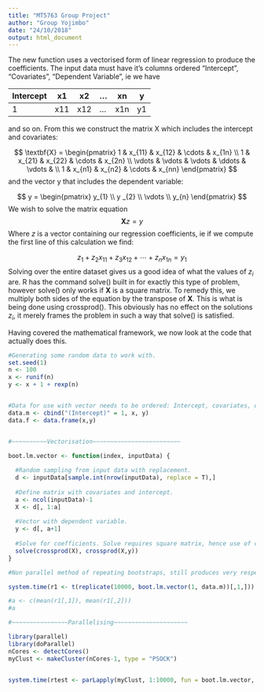 ```yaml
---
title: "MT5763 Group Project"
author: "Group Yojimbo"
date: "24/10/2018"
output: html_document
---
```

The new function uses a vectorised form of linear regression to produce the coefficients. The input data must have it's columns ordered "Intercept", "Covariates", "Dependent Variable", ie we have

Intercept | x1 | x2 | ... | xn  | y
----------|----|----|-----|-----|----
1         | x11| x12| ... | x1n | y1

and so on. From this we construct the matrix X which includes the intercept and covariates:

$$
\textbf{X} = \begin{pmatrix} 1 & x_{11} & x_{12}  & \cdots & x_{1n} \\
1 & x_{21} & x_{22}  & \cdots & x_{2n} \\
\vdots & \vdots & \vdots & \ddots & \vdots & \\
1 & x_{n1} & x_{n2} & \cdots & x_{nn}
\end{pmatrix}
$$
and the vector y that includes the dependent variable:

$$
y = \begin{pmatrix} y_{1} \\ y _{2} \\ \vdots \\ y_{n} \end{pmatrix}
$$
We wish to solve the matrix equation
$$
\textbf{X} z = y
$$
Where $z$ is a vector containing our regression coefficients, ie if we compute the first line of this calculation we find:

$$
z_{1} + z_{2}x_{11} + z_{3}x_{12} + \cdots + z_{n}x_{1n} = y_{1}
$$
Solving over the entire dataset gives us a good idea of what the values of $z_{i}$ are. R has the command solve() built in for exactly this type of problem, however solve() only works if $\textbf{X}$ is a square matrix. To remedy this, we multiply both sides of the equation by the transpose of $\textbf{X}$. This is what is being done using crossprod(). This obviously has no effect on the solutions $z_{i}$, it merely frames the problem in such a way that solve() is satisfied.

Having covered the mathematical framework, we now look at the code that actually does this.


```r

#Generating some random data to work with.
set.seed(1)
n <- 100
x <- runif(n)
y <- x + 1 + rexp(n)


#Data for use with vector needs to be ordered: Intercept, covariates, dependent variable.
data.m <- cbind("(Intercept)" = 1, x, y)
data.f <- data.frame(x,y)


#~~~~~~~~~~Vectorisation~~~~~~~~~~~~~~~~~~~~~~~~~

boot.lm.vector <- function(index, inputData) {
  
  #Random sampling from input data with replacement.
  d <- inputData[sample.int(nrow(inputData), replace = T),]
  
  #Define matrix with covariates and intercept.
  a <- ncol(inputData)-1
  X <- d[, 1:a]
  
  #Vector with dependent variable.
  y <- d[, a+1]
  
  #Solve for coefficients. Solve requires square matrix, hence use of crossprod
  solve(crossprod(X), crossprod(X,y))
}

#Non parallel method of repeating bootstraps, still produces very respectable times.

system.time(r1 <- t(replicate(10000, boot.lm.vector(1, data.m))[,1,]))

#a <- c(mean(r1[,1]), mean(r1[,2]))
#a
```

```r
#~~~~~~~~~~~~~~~~Parallelising~~~~~~~~~~~~~~~~~~~~~

library(parallel)
library(doParallel)
nCores <- detectCores()
myClust <- makeCluster(nCores-1, type = "PSOCK")


system.time(rtest <- parLapply(myClust, 1:10000, fun = boot.lm.vector, inputData = data.m)) 



```

